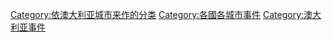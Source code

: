 
[[Category:依澳大利亚城市来作的分类|Category:依澳大利亚城市来作的分类]]
[[Category:各國各城市事件|Category:各國各城市事件]]
[[Category:澳大利亚事件|Category:澳大利亚事件]]
